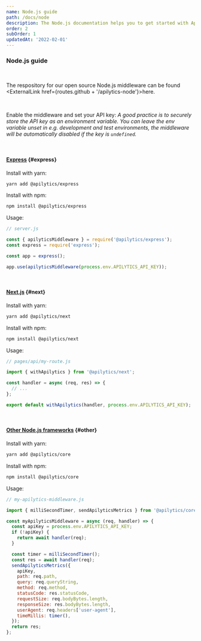 ```yaml
---
name: Node.js guide
path: /docs/node
description: The Node.js documentation helps you to get started with Apilytics and any Node.js based framework, like Express or Next.js.
order: 2
subOrder: 1
updatedAt: '2022-02-01'
---
```


### Node.js guide

<br />

The respository for our open source Node.js middleware can be found <ExternalLink href={routes.github + '/apilytics-node'}>here</ExternalLink>.

<br />

Enable the middleware and set your API key:
_A good practice is to securely store the API key as an environment variable.
You can leave the env variable unset in e.g. development and test environments,
the middleware will be automatically disabled if the key is `undefined`._

<br />

#### [Express](#express) {#express}

Install with yarn:

```sh
yarn add @apilytics/express
```

Install with npm:

```sh
npm install @apilytics/express
```

Usage:

```javascript
// server.js

const { apilyticsMiddleware } = require('@apilytics/express');
const express = require('express');

const app = express();

app.use(apilyticsMiddleware(process.env.APILYTICS_API_KEY));
```

<br />

#### [Next.js](#next) {#next}

Install with yarn:

```sh
yarn add @apilytics/next
```

Install with npm:

```sh
npm install @apilytics/next
```

Usage:

```javascript
// pages/api/my-route.js

import { withApilytics } from '@apilytics/next';

const handler = async (req, res) => {
  // ...
};

export default withApilytics(handler, process.env.APILYTICS_API_KEY);
```

<br />

#### [Other Node.js frameworks](#other) {#other}

Install with yarn:

```sh
yarn add @apilytics/core
```

Install with npm:

```sh
npm install @apilytics/core
```

Usage:

```javascript
// my-apilytics-middleware.js

import { milliSecondTimer, sendApilyticsMetrics } from '@apilytics/core';

const myApilyticsMiddleware = async (req, handler) => {
  const apiKey = process.env.APILYTICS_API_KEY;
  if (!apiKey) {
    return await handler(req);
  }

  const timer = milliSecondTimer();
  const res = await handler(req);
  sendApilyticsMetrics({
    apiKey,
    path: req.path,
    query: req.queryString,
    method: req.method,
    statusCode: res.statusCode,
    requestSize: req.bodyBytes.length,
    responseSize: res.bodyBytes.length,
    userAgent: req.headers['user-agent'],
    timeMillis: timer(),
  });
  return res;
};
```
